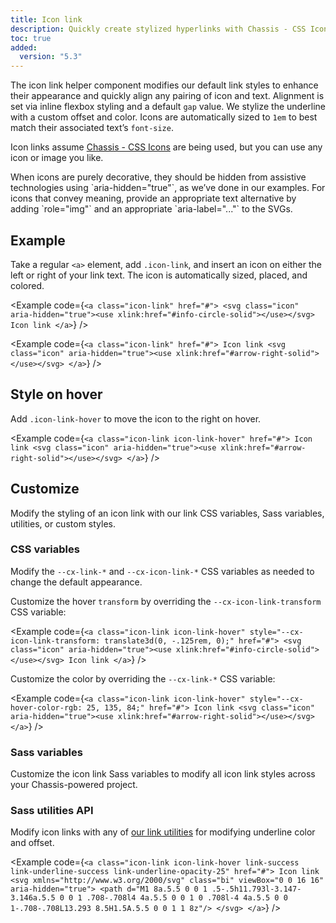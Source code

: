 ```yaml
---
title: Icon link
description: Quickly create stylized hyperlinks with Chassis - CSS Icons or other icons.
toc: true
added:
  version: "5.3"
---
```


The icon link helper component modifies our default link styles to enhance their appearance and quickly align any pairing of icon and text. Alignment is set via inline flexbox styling and a default `gap` value. We stylize the underline with a custom offset and color. Icons are automatically sized to `1em` to best match their associated text’s `font-size`.

Icon links assume [Chassis - CSS Icons](https://icons.getchassis.com) are being used, but you can use any icon or image you like.

<Callout>
When icons are purely decorative, they should be hidden from assistive technologies using `aria-hidden="true"`, as we’ve done in our examples. For icons that convey meaning, provide an appropriate text alternative by adding `role="img"` and an appropriate `aria-label="..."` to the SVGs.
</Callout>

## Example

Take a regular `<a>` element, add `.icon-link`, and insert an icon on either the left or right of your link text. The icon is automatically sized, placed, and colored.

<Example code={`<a class="icon-link" href="#">
    <svg class="icon" aria-hidden="true"><use xlink:href="#info-circle-solid"></use></svg>
    Icon link
  </a>`} />

<Example code={`<a class="icon-link" href="#">
    Icon link
    <svg class="icon" aria-hidden="true"><use xlink:href="#arrow-right-solid"></use></svg>
  </a>`} />

## Style on hover

Add `.icon-link-hover` to move the icon to the right on hover.

<Example code={`<a class="icon-link icon-link-hover" href="#">
    Icon link
    <svg class="icon" aria-hidden="true"><use xlink:href="#arrow-right-solid"></use></svg>
  </a>`} />

## Customize

Modify the styling of an icon link with our link CSS variables, Sass variables, utilities, or custom styles.

### CSS variables

Modify the `--cx-link-*` and `--cx-icon-link-*` CSS variables as needed to change the default appearance.

Customize the hover `transform` by overriding the `--cx-icon-link-transform` CSS variable:

<Example code={`<a class="icon-link icon-link-hover" style="--cx-icon-link-transform: translate3d(0, -.125rem, 0);" href="#">
    <svg class="icon" aria-hidden="true"><use xlink:href="#info-circle-solid"></use></svg>
    Icon link
  </a>`} />

Customize the color by overriding the `--cx-link-*` CSS variable:

<Example code={`<a class="icon-link icon-link-hover" style="--cx-hover-color-rgb: 25, 135, 84;" href="#">
    Icon link
    <svg class="icon" aria-hidden="true"><use xlink:href="#arrow-right-solid"></use></svg>
  </a>`} />

### Sass variables

Customize the icon link Sass variables to modify all icon link styles across your Chassis-powered project.

<ScssDocs name="icon-link-variables" file="scss/_variables.scss" />

### Sass utilities API

Modify icon links with any of [our link utilities]([[docsref:/utilities/link/]]) for modifying underline color and offset.

<Example code={`<a class="icon-link icon-link-hover link-success link-underline-success link-underline-opacity-25" href="#">
    Icon link
    <svg xmlns="http://www.w3.org/2000/svg" class="bi" viewBox="0 0 16 16" aria-hidden="true">
      <path d="M1 8a.5.5 0 0 1 .5-.5h11.793l-3.147-3.146a.5.5 0 0 1 .708-.708l4 4a.5.5 0 0 1 0 .708l-4 4a.5.5 0 0 1-.708-.708L13.293 8.5H1.5A.5.5 0 0 1 1 8z"/>
    </svg>
  </a>`} />

